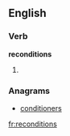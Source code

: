 ==English==

===Verb===
'''reconditions'''

# {{third-person singular of|[[recondition]]}}

===Anagrams===
* [[conditioners#English|conditioners]]

[[fr:reconditions]]